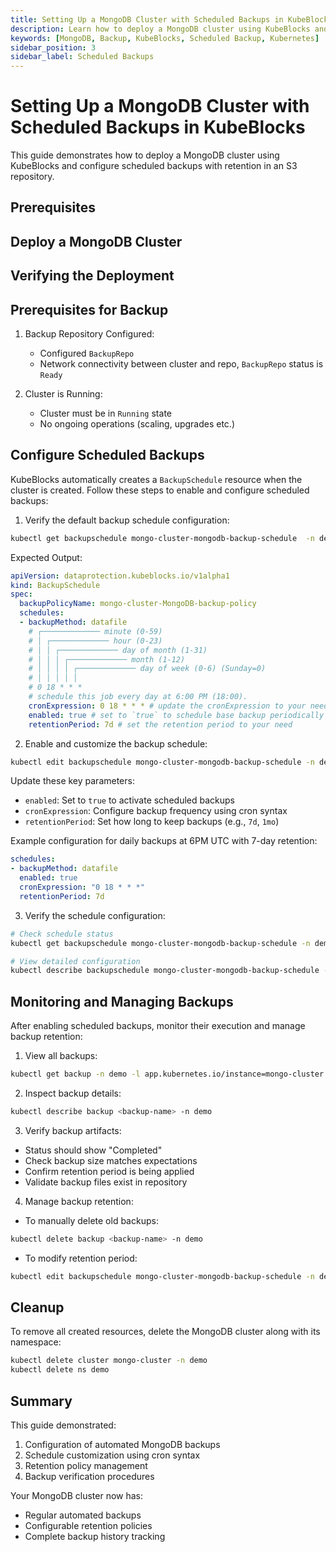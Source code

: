 ```yaml
---
title: Setting Up a MongoDB Cluster with Scheduled Backups in KubeBlocks
description: Learn how to deploy a MongoDB cluster using KubeBlocks and configure automated scheduled backups with retention in an S3 repository.
keywords: [MongoDB, Backup, KubeBlocks, Scheduled Backup, Kubernetes]
sidebar_position: 3
sidebar_label: Scheduled Backups
---
```



# Setting Up a MongoDB Cluster with Scheduled Backups in KubeBlocks

This guide demonstrates how to deploy a MongoDB cluster using KubeBlocks and configure scheduled backups with retention in an S3 repository.

## Prerequisites


<Prerequisites />

## Deploy a MongoDB Cluster


<CreateCluster />

## Verifying the Deployment


<VerifyCluster />

## Prerequisites for Backup

1. Backup Repository Configured:
   - Configured `BackupRepo`
   - Network connectivity between cluster and repo, `BackupRepo` status is `Ready`

2. Cluster is Running:
   - Cluster must be in `Running` state
   - No ongoing operations (scaling, upgrades etc.)

## Configure Scheduled Backups

KubeBlocks automatically creates a `BackupSchedule` resource when the cluster is created. Follow these steps to enable and configure scheduled backups:

1. Verify the default backup schedule configuration:

```bash
kubectl get backupschedule mongo-cluster-mongodb-backup-schedule  -n demo -oyaml
```

Expected Output:
```yaml
apiVersion: dataprotection.kubeblocks.io/v1alpha1
kind: BackupSchedule
spec:
  backupPolicyName: mongo-cluster-MongoDB-backup-policy
  schedules:
  - backupMethod: datafile
    # ┌───────────── minute (0-59)
    # │ ┌───────────── hour (0-23)
    # │ │ ┌───────────── day of month (1-31)
    # │ │ │ ┌───────────── month (1-12)
    # │ │ │ │ ┌───────────── day of week (0-6) (Sunday=0)
    # │ │ │ │ │
    # 0 18 * * *
    # schedule this job every day at 6:00 PM (18:00).
    cronExpression: 0 18 * * * # update the cronExpression to your need
    enabled: true # set to `true` to schedule base backup periodically
    retentionPeriod: 7d # set the retention period to your need
```

2. Enable and customize the backup schedule:
```bash
kubectl edit backupschedule mongo-cluster-mongodb-backup-schedule -n demo
```

Update these key parameters:
- `enabled`: Set to `true` to activate scheduled backups
- `cronExpression`: Configure backup frequency using cron syntax
- `retentionPeriod`: Set how long to keep backups (e.g., `7d`, `1mo`)

Example configuration for daily backups at 6PM UTC with 7-day retention:
```yaml
schedules:
- backupMethod: datafile
  enabled: true
  cronExpression: "0 18 * * *"
  retentionPeriod: 7d
```

3. Verify the schedule configuration:
```bash
# Check schedule status
kubectl get backupschedule mongo-cluster-mongodb-backup-schedule -n demo -w

# View detailed configuration
kubectl describe backupschedule mongo-cluster-mongodb-backup-schedule -n demo
```

## Monitoring and Managing Backups

After enabling scheduled backups, monitor their execution and manage backup retention:

1. View all backups:
```bash
kubectl get backup -n demo -l app.kubernetes.io/instance=mongo-cluster
```

2. Inspect backup details:
```bash
kubectl describe backup <backup-name> -n demo
```

3. Verify backup artifacts:
- Status should show "Completed"
- Check backup size matches expectations
- Confirm retention period is being applied
- Validate backup files exist in repository

4. Manage backup retention:
- To manually delete old backups:
```bash
kubectl delete backup <backup-name> -n demo
```
- To modify retention period:
```bash
kubectl edit backupschedule mongo-cluster-mongodb-backup-schedule -n demo
```

## Cleanup
To remove all created resources, delete the MongoDB cluster along with its namespace:

```bash
kubectl delete cluster mongo-cluster -n demo
kubectl delete ns demo
```

## Summary

This guide demonstrated:
1. Configuration of automated MongoDB backups
2. Schedule customization using cron syntax
3. Retention policy management
4. Backup verification procedures

Your MongoDB cluster now has:
- Regular automated backups
- Configurable retention policies
- Complete backup history tracking
